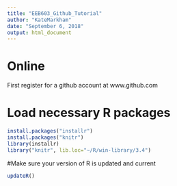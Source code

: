 ```yaml
---
title: "EEB603_Github_Tutorial"
author: "KateMarkham"
date: "September 6, 2018"
output: html_document
---
```

# Online

First register for a github account at www.github.com

# Load necessary R packages
```r
install.packages("installr")
install.packages("knitr")
library(installr)
library("knitr", lib.loc="~/R/win-library/3.4")
```

#Make sure your version of R is updated and current

```r
updateR()
```

